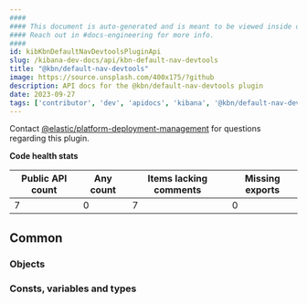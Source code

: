 ```yaml
---
####
#### This document is auto-generated and is meant to be viewed inside our experimental, new docs system.
#### Reach out in #docs-engineering for more info.
####
id: kibKbnDefaultNavDevtoolsPluginApi
slug: /kibana-dev-docs/api/kbn-default-nav-devtools
title: "@kbn/default-nav-devtools"
image: https://source.unsplash.com/400x175/?github
description: API docs for the @kbn/default-nav-devtools plugin
date: 2023-09-27
tags: ['contributor', 'dev', 'apidocs', 'kibana', '@kbn/default-nav-devtools']
---
```




Contact [@elastic/platform-deployment-management](https://github.com/orgs/elastic/teams/platform-deployment-management) for questions regarding this plugin.

**Code health stats**

| Public API count  | Any count | Items lacking comments | Missing exports |
|-------------------|-----------|------------------------|-----------------|
| 7 | 0 | 7 | 0 |

## Common

### Objects
<DocDefinitionList data={kbnDefaultNavDevtoolsObj.common.objects}/>

### Consts, variables and types
<DocDefinitionList data={kbnDefaultNavDevtoolsObj.common.misc}/>

